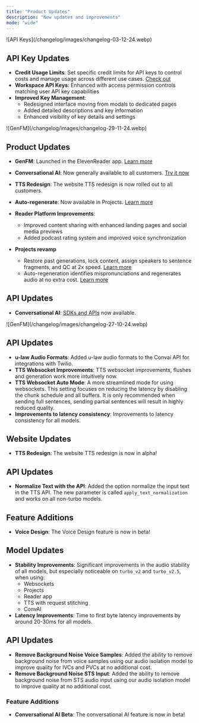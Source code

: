 ```yaml
---
title: "Product Updates"
description: "New updates and improvements"
mode: "wide"
---
```


<Update label="December 3, 2024">

<Frame>![API Keys](/changelog/images/changelog-03-12-24.webp)</Frame>

## API Key Updates

- **Credit Usage Limits**: Set specific credit limits for API keys to control costs and manage usage across different use cases. [Check out](https://elevenlabs.io/app/settings/api-keys)
- **Workspace API Keys**: Enhanced with access permission controls matching user API key capabilities
- **Improved Key Management**:
  - Redesigned interface moving from modals to dedicated pages
  - Added detailed descriptions and key information
  - Enhanced visibility of key details and settings

</Update>

<Update label="November 29, 2024">

<Frame>![GenFM](/changelog/images/changelog-29-11-24.webp)</Frame>

## Product Updates

- **GenFM**: Launched in the ElevenReader app. [Learn more](https://elevenlabs.io/blog/genfm-on-elevenreader)
- **Conversational AI**: Now generally available to all customers. [Try it now](https://elevenlabs.io/conversational-ai)
- **TTS Redesign**: The website TTS redesign is now rolled out to all customers.
- **Auto-regenerate**: Now available in Projects. [Learn more](https://elevenlabs.io/blog/auto-regenerate-is-live-in-projects)
- **Reader Platform Improvements**:

  - Improved content sharing with enhanced landing pages and social media previews
  - Added podcast rating system and improved voice synchronization

- **Projects revamp**
  - Restore past generations, lock content, assign speakers to sentence fragments, and QC at 2x speed. [Learn more](https://elevenlabs.io/blog/narrate-any-project)
  - Auto-regeneration identifies mispronunciations and regenerates audio at no extra cost. [Learn more](https://elevenlabs.io/blog/auto-regenerate-is-live-in-projects)

## API Updates

- **Conversational AI**: [SDKs and APIs](https://elevenlabs.io/docs/conversational-ai/docs/introduction) now available.

</Update>

<Update label="October 27, 2024">

<Frame>![GenFM](/changelog/images/changelog-27-10-24.webp)</Frame>

## API Updates

- **u-law Audio Formats**: Added u-law audio formats to the Convai API for integrations with Twilio.
- **TTS Websocket Improvements**: TTS websocket improvements, flushes and generation work more intuitively now.
- **TTS Websocket Auto Mode**: A more streamlined mode for using websockets. This setting focuses on reducing the latency by disabling the chunk schedule and all buffers. It is only recommended when sending full sentences, sending partial sentences will result in highly reduced quality.
- **Improvements to latency consistency**: Improvements to latency consistency for all models.

## Website Updates

- **TTS Redesign**: The website TTS redesign is now in alpha!

</Update>

<Update label="October 20, 2024">

## API Updates

- **Normalize Text with the API**: Added the option normalize the input text in the TTS API. The new parameter is called `apply_text_normalization` and works on all non-turbo models.

## Feature Additions

- **Voice Design**: The Voice Design feature is now in beta!

</Update>

<Update label="October 13, 2024">

## Model Updates

- **Stability Improvements**: Significant improvements in the audio stability of all models, but especially noticeable on `turbo_v2` and `turbo_v2.5`, when using:
  - Websockets
  - Projects
  - Reader app
  - TTS with request stitching
  - ConvAI
- **Latency Improvements**: Time to first byte latency improvements by around 20-30ms for all models.

## API Updates

- **Remove Background Noise Voice Samples**: Added the ability to remove background noise from voice samples using our audio isolation model to improve quality for IVCs and PVCs at no additional cost.
- **Remove Background Noise STS Input**: Added the ability to remove background noise from STS audio input using our audio isolation model to improve quality at no additional cost.

### Feature Additions

- **Conversational AI Beta**: The conversational AI feature is now in beta!

</Update>

